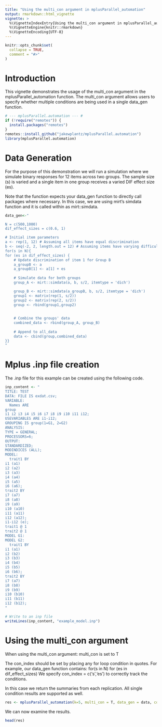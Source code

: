 ```yaml
---
title: "Using the multi_con argument in mplusParallel_automation"
output: rmarkdown::html_vignette
vignette: >
  %\VignetteIndexEntry{Using the multi_con argument in mplusParallel_automation}
  %\VignetteEngine{knitr::rmarkdown}
  %\VignetteEncoding{UTF-8}
---
```


```r
knitr::opts_chunk$set(
  collapse = TRUE,
  comment = "#>"
)
```

# Introduction 

This vignette demonstrates the usage of the multi_con argument in the mplusParallel_automation function. The multi_con argument allows users to specify whether multiple conditions are being used in a single data_gen function. 

```r
# --- mplusParallel.automation --- # 
if (!require("remotes")) {
  install.packages("remotes")
}
remotes::install_github("jakewplantz/mplusParallel.automation")
library(mplusParallel.automation)
```

# Data Generation

For the purpose of this demonstration we will run a simulation where we simulate binary responses for 12 items across two groups. The sample size (s) is varied and a single item in one group receives a varied DIF effect size (es).

Note that the function expects your data_gen function to directly call packages where necessary. In this case, we are using mirt's simdata function and it is called within as mirt::simdata.

```r

data_gen<-"

N = c(500,1000)
dif_effect_sizes = c(0.6, 1)

# Initial item parameters
a <- rep(1, 12) # Assuming all items have equal discrimination
b <- seq(-2, 2, length.out = 12) # Assuming items have varying difficulty levels
for(s in N){
for (es in dif_effect_sizes) {
    # Update discrimination of item 1 for Group B
    a_groupB <- a
    a_groupB[1] <- a[1] + es
    
    # Simulate data for both groups
    group_A <- mirt::simdata(a, b, s/2, itemtype = 'dich')

    group_B <- mirt::simdata(a_groupB, b, s/2, itemtype = 'dich')
    group1 <- matrix(rep(1, s/2))
    group2 <- matrix(rep(2, s/2))
    group <- rbind(group1,group2)
    
    
    # Combine the groups' data
    combined_data <- rbind(group_A, group_B)
    
    # Append to all_data
    data <- cbind(group,combined_data)
}}
"

```

# Mplus .inp file creation

The .inp file for this example can be created using the following code.

```r
inp_content <- "
TITLE: TEST
DATA: FILE IS exdat.csv;
VARIABLE:
  Names ARE
group
i1 i2 i3 i4 i5 i6 i7 i8 i9 i10 i11 i12;
USEVARIABLES ARE i1-i12;
GROUPING IS group(1=G1, 2=G2)
ANALYSIS:
TYPE = GENERAL;
PROCESSORS=6;
OUTPUT:
STANDARDIZED;
MODINDICES (ALL);
MODEL:
  trait1 BY 
i1 (a1)
i2 (a2)
i3 (a3)
i4 (a4)
i5 (a5)
i6 (a6);
trait2 BY 
i7 (a7)
i8 (a8)
i9 (a9)
i10 (a10)
i11 (a11)
i12 (a12);
i1-i12 (e);
trait1 @ 1 
trait2 @ 1 
MODEL G1:
MODEL G2:
  trait1 BY 
i1 (a1)
i2 (b2)
i3 (b3)
i4 (b4)
i5 (b5)
i6 (b6);
trait2 BY 
i7 (a7)
i8 (b8)
i9 (b9)
i10 (b10)
i11 (b11)
i12 (b12);
"

# Write to an inp file
writeLines(inp_content, "example_model.inp")

```

# Using the multi_con argument

When using the multi_con argument:
multi_con is set to T

The con_index should be set by placing any for loop condition in quotes. For example, our data_gen function contains:
\n
for(s in N)
for (es in dif_effect_sizes)
\n 
We specify con_index = c('s','es') to correctly track the conditions.

In this case we return the summaries from each replication. All single condition results are supported as well. 



```r

res <- mplusParallel_automation(k=5, multi_con = T, data_gen = data, con_index = c('es','s'), results = 'summaries') 

```

We can now examine the results.

```r
head(res)
```
